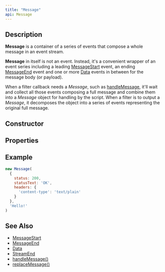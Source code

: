 ```yaml
---
title: "Message"
api: Message
---
```


## Description

**Message** is a container of a series of events that compose a whole message in an event stream.

**Message** in itself is not an event. Instead, it's a convenient wrapper of an event series including a leading [MessageStart](/reference/api/MessageStart) event, an ending [MessageEnd](/reference/api/MessageEnd) event and one or more [Data](/reference/api/Data) events in between for the message body (or payload).

When a filter callback needs a _Message_, such as [handleMessage](/reference/Configuration/handleMessage), it'll wait and collect all those events composing a full message and combine them into a _Message_ object for handling by the script. When a filter is to output a _Message_, it decomposes the object into a series of events representing the original full message.

## Constructor

<Constructor/>

## Properties

<Properties/>

## Example

``` js
new Message(
  {
    status: 200,
    statusText: 'OK',
    headers: {
      'content-type': 'text/plain'
    }
  },
  'Hello!'
)
```

## See Also

* [MessageStart](/reference/api/MessageEnd)
* [MessageEnd](/reference/api/MessageEnd)
* [Data](/reference/api/Data)
* [StreamEnd](/reference/api/StreamEnd)
* [handleMessage()](/reference/api/Configuration/handleMessage)
* [replaceMessage()](/reference/api/Configuration/replaceMessage)
